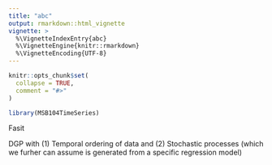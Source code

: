 ```yaml
---
title: "abc"
output: rmarkdown::html_vignette
vignette: >
  %\VignetteIndexEntry{abc}
  %\VignetteEngine{knitr::rmarkdown}
  %\VignetteEncoding{UTF-8}
---
```


```r
knitr::opts_chunk$set(
  collapse = TRUE,
  comment = "#>"
)
```

```r
library(MSB104TimeSeries)
```

Fasit

<div class="solution">
DGP with (1) Temporal ordering of data and (2) Stochastic processes (which we furher can assume is generated from a specific regression model)
</div>
